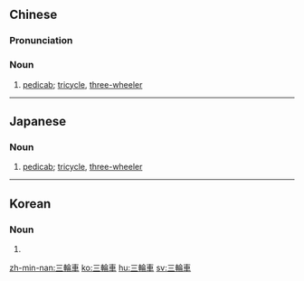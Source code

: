 {{also|三轮车}}
==Chinese==
{{zh-forms|s=三轮车}}

===Pronunciation===
{{zh-pron
|m=sānlúnchē
|c=saam1 leon4 ce1
|mn=saⁿ-lián-chhia
|cat=n
}}

===Noun===
{{zh-noun}}

# [[pedicab]]; [[tricycle]], [[three-wheeler]] {{gloss|any three-wheeled vehicle}}

{{zh-cat|Vehicles}}

----

==Japanese==
{{ja-kanjitab|さん|りん|しゃ|yomi=on}}

===Noun===
{{ja-noun|さんりんしゃ}}

# [[pedicab]]; [[tricycle]], [[three-wheeler]] {{gloss|any three-wheeled vehicle}}

----

==Korean==
{{ko-hanjatab}}

===Noun===
{{ko-noun|hj|hangeul=삼륜차}}

# {{hanja form of|삼륜차|[[pedicab]]; [[tricycle]], [[three-wheeler]] {{gloss|any three-wheeled vehicle}}}}

[[zh-min-nan:三輪車]]
[[ko:三輪車]]
[[hu:三輪車]]
[[sv:三輪車]]